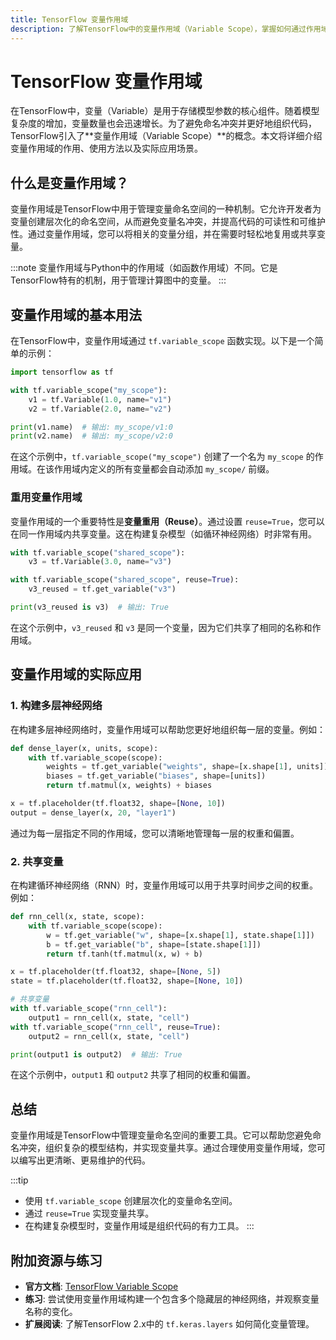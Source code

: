 ```yaml
---
title: TensorFlow 变量作用域
description: 了解TensorFlow中的变量作用域（Variable Scope），掌握如何通过作用域管理变量，避免命名冲突，并提高代码的可读性和可维护性。
---
```


# TensorFlow 变量作用域

在TensorFlow中，变量（Variable）是用于存储模型参数的核心组件。随着模型复杂度的增加，变量数量也会迅速增长。为了避免命名冲突并更好地组织代码，TensorFlow引入了**变量作用域（Variable Scope）**的概念。本文将详细介绍变量作用域的作用、使用方法以及实际应用场景。

## 什么是变量作用域？

变量作用域是TensorFlow中用于管理变量命名空间的一种机制。它允许开发者为变量创建层次化的命名空间，从而避免变量名冲突，并提高代码的可读性和可维护性。通过变量作用域，您可以将相关的变量分组，并在需要时轻松地复用或共享变量。

:::note
变量作用域与Python中的作用域（如函数作用域）不同。它是TensorFlow特有的机制，用于管理计算图中的变量。
:::

## 变量作用域的基本用法

在TensorFlow中，变量作用域通过 `tf.variable_scope` 函数实现。以下是一个简单的示例：

```python
import tensorflow as tf

with tf.variable_scope("my_scope"):
    v1 = tf.Variable(1.0, name="v1")
    v2 = tf.Variable(2.0, name="v2")

print(v1.name)  # 输出: my_scope/v1:0
print(v2.name)  # 输出: my_scope/v2:0
```

在这个示例中，`tf.variable_scope("my_scope")` 创建了一个名为 `my_scope` 的作用域。在该作用域内定义的所有变量都会自动添加 `my_scope/` 前缀。

### 重用变量作用域

变量作用域的一个重要特性是**变量重用（Reuse）**。通过设置 `reuse=True`，您可以在同一作用域内共享变量。这在构建复杂模型（如循环神经网络）时非常有用。

```python
with tf.variable_scope("shared_scope"):
    v3 = tf.Variable(3.0, name="v3")

with tf.variable_scope("shared_scope", reuse=True):
    v3_reused = tf.get_variable("v3")

print(v3_reused is v3)  # 输出: True
```

在这个示例中，`v3_reused` 和 `v3` 是同一个变量，因为它们共享了相同的名称和作用域。

## 变量作用域的实际应用

### 1. 构建多层神经网络

在构建多层神经网络时，变量作用域可以帮助您更好地组织每一层的变量。例如：

```python
def dense_layer(x, units, scope):
    with tf.variable_scope(scope):
        weights = tf.get_variable("weights", shape=[x.shape[1], units])
        biases = tf.get_variable("biases", shape=[units])
        return tf.matmul(x, weights) + biases

x = tf.placeholder(tf.float32, shape=[None, 10])
output = dense_layer(x, 20, "layer1")
```

通过为每一层指定不同的作用域，您可以清晰地管理每一层的权重和偏置。

### 2. 共享变量

在构建循环神经网络（RNN）时，变量作用域可以用于共享时间步之间的权重。例如：

```python
def rnn_cell(x, state, scope):
    with tf.variable_scope(scope):
        w = tf.get_variable("w", shape=[x.shape[1], state.shape[1]])
        b = tf.get_variable("b", shape=[state.shape[1]])
        return tf.tanh(tf.matmul(x, w) + b)

x = tf.placeholder(tf.float32, shape=[None, 5])
state = tf.placeholder(tf.float32, shape=[None, 10])

# 共享变量
with tf.variable_scope("rnn_cell"):
    output1 = rnn_cell(x, state, "cell")
with tf.variable_scope("rnn_cell", reuse=True):
    output2 = rnn_cell(x, state, "cell")

print(output1 is output2)  # 输出: True
```

在这个示例中，`output1` 和 `output2` 共享了相同的权重和偏置。

## 总结

变量作用域是TensorFlow中管理变量命名空间的重要工具。它可以帮助您避免命名冲突，组织复杂的模型结构，并实现变量共享。通过合理使用变量作用域，您可以编写出更清晰、更易维护的代码。

:::tip
- 使用 `tf.variable_scope` 创建层次化的变量命名空间。
- 通过 `reuse=True` 实现变量共享。
- 在构建复杂模型时，变量作用域是组织代码的有力工具。
:::

## 附加资源与练习

- **官方文档**: [TensorFlow Variable Scope](https://www.tensorflow.org/api_docs/python/tf/variable_scope)
- **练习**: 尝试使用变量作用域构建一个包含多个隐藏层的神经网络，并观察变量名称的变化。
- **扩展阅读**: 了解TensorFlow 2.x中的 `tf.keras.layers` 如何简化变量管理。